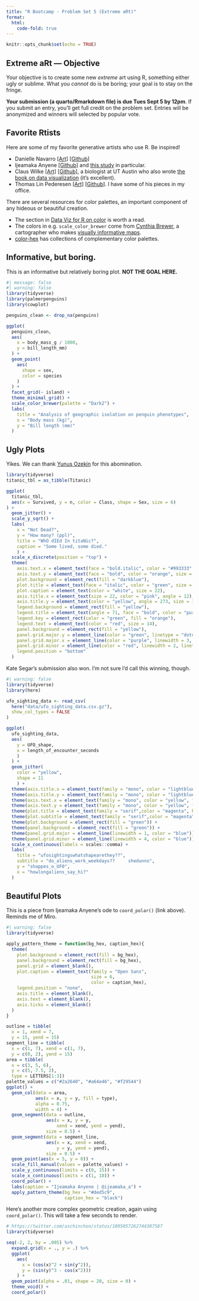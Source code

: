 ```yaml
---
title: "R Bootcamp - Problem Set 5 (Extreme aRt)"
format:
  html:
    code-fold: true
---
```


```r
knitr::opts_chunk$set(echo = TRUE)
```

## Extreme aRt --- Objective

Your objective is to create some new *extreme* art using R, something either ugly or sublime. What you *cannot* do is be boring; your goal is to stay on the fringe.

**Your submission (a quarto/Rmarkdown file) is due Tues Sept 5 by 12pm**. If you submit an entry, you'll get full credit on the problem set. Entries will be anonymized and winners will selected by popular vote.

## Favorite Rtists

Here are some of my favorite generative artists who use R. Be inspired!

-   Danielle Navarro [[Art]](https://art.djnavarro.net/) [[Github]](https://github.com/djnavarro)
-   Ijeamaka Anyene [[Github]](https://github.com/Ijeamakaanyene) and [this study](https://ijeamakaanyene.github.io/patterns/zine/zine_radial_patterns.html#1) in particular.
-   Claus Wilke [[Art]](https://clauswilke.com/art/) [[Github]](https://github.com/clauswilke), a biologist at UT Austin who also wrote [the book on data visualization](https://clauswilke.com/dataviz/) (it's excellent).
-   Thomas Lin Pederesen [[Art]](https://www.data-imaginist.com/art) [[Github](https://github.com/thomasp85)]. I have some of his pieces in my office.

There are several resources for color palettes, an important component of any hideous or beautiful creation.

-   The section in [Data Viz for R on color](https://clauswilke.com/dataviz/color-basics.html) is worth a read.
-   The colors in e.g. `scale_color_brewer` come from [Cynthia Brewer](https://en.wikipedia.org/wiki/Cynthia_Brewer), a cartographer who makes [visually informative maps](https://colorbrewer2.org/#type=sequential&scheme=BuGn&n=3).
-   [color-hex](https://www.color-hex.com/color-palettes/) has collections of complementary color palettes.

## Informative, but boring.

This is an informative but relatively boring plot. **NOT THE GOAL HERE.**

```r
#| message: false
#| warning: false
library(tidyverse)
library(palmerpenguins)
library(cowplot)

penguins_clean <- drop_na(penguins)

ggplot(
  penguins_clean,
  aes(
    x = body_mass_g / 1000,
    y = bill_length_mm)
  ) +
  geom_point(
    aes(
      shape = sex,
      color = species
    )
  ) +
  facet_grid(~ island) +
  theme_minimal_grid() +
  scale_color_brewer(palette = "Dark2") +
  labs(
    title = "Analysis of geographic isolation on penguin phenotypes",
    x = "Body mass (kg)",
    y = "Bill length (mm)"
  )
```

## Ugly Plots

Yikes. We can thank [Yunus Ozekin](https://twitter.com/yozekin) for this abomination.

```r
library(tidyverse)
titanic_tbl = as_tibble(Titanic)

ggplot(
  titanic_tbl,
  aes(x = Survived, y = n, color = Class, shape = Sex, size = 6)
) +
  geom_jitter() +
  scale_y_sqrt() +
  labs(
    x = "Not Dead?",
    y = "How many? (ppl)",
    title = "WhO dIEd In titaNic?",
    caption = "Some lived, some died."
    ) + 
  scale_x_discrete(position = "top") + 
  theme(
    axis.text.x = element_text(face = "bold.italic", color = "#993333", size = 18, angle = 180), 
    axis.text.y = element_text(face = "bold", color = "orange", size = 18, angle = 135), 
    plot.background = element_rect(fill = "darkblue"), 
    plot.title = element_text(face = "italic", color = "green", size = 48, angle = 183), 
    plot.caption = element_text(color = "white", size = 22), 
    axis.title.x = element_text(size = 22, color = "pink", angle = 12), 
    axis.title.y = element_text(color = "yellow", angle = 273, size = 17), 
    legend.background = element_rect(fill = "yellow"), 
    legend.title = element_text(angle = 71, face = "bold", color = "purple", size = 12), 
    legend.key = element_rect(color = "green", fill = "orange"), 
    legend.text = element_text(color = "red", size = 14), 
    panel.background = element_rect(fill = "yellow"), 
    panel.grid.major.y = element_line(color = "green", linetype = "dotdash", linewidth = 1.2), 
    panel.grid.major.x = element_line(color = "purple", linewidth = 3, linetype = "twodash"), 
    panel.grid.minor = element_line(color = "red", linewidth = 2, linetype = "dashed"),
    legend.position = "bottom"
  )
```

Kate Segar's submission also won. I'm not sure I'd call this winning, though.

```r
#| warning: false
library(tidyverse)
library(here)

ufo_sighting_data <- read_csv(
  here("data/ufo_sighting_data.csv.gz"),
  show_col_types = FALSE 
)

ggplot(
  ufo_sighting_data,
  aes(
    y = UFO_shape,
    x = length_of_encounter_seconds
    )
  ) + 
  geom_jitter(
    color = "yellow",
    shape = 11
    ) +
  theme(axis.title.x = element_text(family = "mono", color = "lightblue", face = "bold", size = 43)) +
  theme(axis.title.y = element_text(family = "mono", color = "lightblue", face = "bold", size = 43)) +
  theme(axis.text.x = element_text(family = "mono", color = "yellow", face = "bold", angle = 90)) +
  theme(axis.text.y = element_text(family = "mono", color = "yellow", face = "bold", angle = 120, size = 6)) +
  theme(plot.title = element_text(family = "serif",color = "magenta", hjust = 0.75, angle = 15, line = -2)) +
  theme(plot.subtitle = element_text(family = "serif",color = "magenta", angle =180 )) +
  theme(plot.background = element_rect(fill = "green")) +
  theme(panel.background = element_rect(fill = "green")) +
  theme(panel.grid.major = element_line(linewidth = 1, color = "blue")) +
  theme(panel.grid.minor = element_line(linewidth = 4, color = "blue")) +
  scale_x_continuous(labels = scales::comma) +
  labs(
    title = "ufosightingswhatshapearethey??",
    subtitle = "do_aliens_work_weekdays??     shedunno",
    y = "shappes_o_UF0",
    x = "howlongaliens_say_hi?"
  )
```

## Beautiful Plots

This is a piece from Ijeamaka Anyene's ode to `coord_polar()` (link above). Reminds me of Miro.

```r
#| warning: false
library(tidyverse)

apply_pattern_theme = function(bg_hex, caption_hex){
  theme(
    plot.background = element_rect(fill = bg_hex),
    panel.background = element_rect(fill = bg_hex),
    panel.grid = element_blank(),
    plot.caption = element_text(family = "Open Sans",
                                size = 6,
                                color = caption_hex),
    legend.position = "none",
    axis.title = element_blank(),
    axis.text = element_blank(),
    axis.ticks = element_blank()
  )
}

outline = tibble(
  x = 1, xend = 7,
  y = 15, yend = 15)
segment_line = tibble(
  x = c(1, 7), xend = c(1, 7),
  y = c(0, 2), yend = 15)
area = tibble(
  x = c(3, 5, 6),
  y = c(5, 7.5, 2),
  type = LETTERS[1:3])
palette_values = c("#2a2640", "#a64e46", "#f29544")
ggplot() +
  geom_col(data = area,
           aes(x = x, y = y, fill = type),
           alpha = 0.75,
           width = 4) +
  geom_segment(data = outline,
               aes(x = x, y = y,
                   xend = xend, yend = yend),
               size = 0.5) +
  geom_segment(data = segment_line,
               aes(x = x, xend = xend,
                   y = y, yend = yend),
               size = 0.5) +
  geom_point(aes(x = 5, y = 0)) +
  scale_fill_manual(values = palette_values) +
  scale_y_continuous(limits = c(0, 15)) +
  scale_x_continuous(limits = c(1, 10)) +
  coord_polar() +
  labs(caption = "Ijeamaka Anyene | @ijeamaka_a") +
  apply_pattern_theme(bg_hex = "#ded5c9",
                      caption_hex = "black")
```

Here's another more complex geometric creation, again using `coord_polar()`. This will take a few seconds to render.

```r
# https://twitter.com/aschinchon/status/1095057262744387587
library(tidyverse)

seq(-2, 2, by = .005) %>%
  expand.grid(x = ., y = .) %>%
  ggplot(
    aes(
      x = (cos(x)^2 + sin(y^2)),
      y = (sin(y)^3 - cos(x^2)))
    ) +
  geom_point(alpha = .01, shape = 20, size = 0) +
  theme_void() +
  coord_polar()
```
